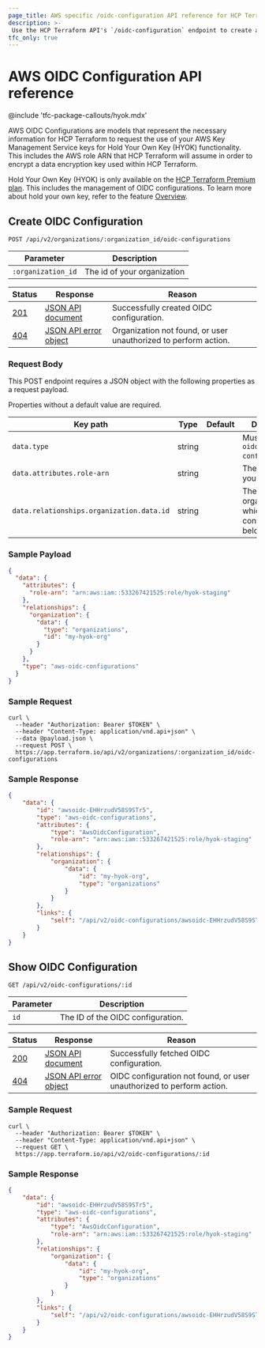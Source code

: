 ```yaml
---
page_title: AWS specific /oidc-configuration API reference for HCP Terraform
description: >-
 Use the HCP Terraform API's `/oidc-configuration` endpoint to create and view your AWS OIDC configurations for Hold Your Own Key (HYOK) in HCP Terraform.
tfc_only: true
---
```


[200]: https://developer.mozilla.org/en-US/docs/Web/HTTP/Status/200

[201]: https://developer.mozilla.org/en-US/docs/Web/HTTP/Status/201

[202]: https://developer.mozilla.org/en-US/docs/Web/HTTP/Status/202

[204]: https://developer.mozilla.org/en-US/docs/Web/HTTP/Status/204

[400]: https://developer.mozilla.org/en-US/docs/Web/HTTP/Status/400

[401]: https://developer.mozilla.org/en-US/docs/Web/HTTP/Status/401

[403]: https://developer.mozilla.org/en-US/docs/Web/HTTP/Status/403

[404]: https://developer.mozilla.org/en-US/docs/Web/HTTP/Status/404

[409]: https://developer.mozilla.org/en-US/docs/Web/HTTP/Status/409

[412]: https://developer.mozilla.org/en-US/docs/Web/HTTP/Status/412

[422]: https://developer.mozilla.org/en-US/docs/Web/HTTP/Status/422

[429]: https://developer.mozilla.org/en-US/docs/Web/HTTP/Status/429

[500]: https://developer.mozilla.org/en-US/docs/Web/HTTP/Status/500

[504]: https://developer.mozilla.org/en-US/docs/Web/HTTP/Status/504

[JSON API document]: /terraform/cloud-docs/api-docs#json-api-documents

[JSON API error object]: https://jsonapi.org/format/#error-objects

# AWS OIDC Configuration API reference
@include 'tfc-package-callouts/hyok.mdx'

AWS OIDC Configurations are models that represent the necessary information for HCP Terraform to request the use of your AWS Key Management Service keys for Hold Your Own Key (HYOK) functionality.
This includes the AWS role ARN that HCP Terraform will assume in order to encrypt a data encryption key used within HCP Terraform.

Hold Your Own Key (HYOK) is only available on the [HCP Terraform Premium plan](https://www.hashicorp.com/en/pricing?tab=terraform). This includes the management of OIDC configurations.
To learn more about hold your own key, refer to the feature [Overview](/terraform/cloud-docs/hold-your-own-key).

## Create OIDC Configuration
 `POST /api/v2/organizations/:organization_id/oidc-configurations`

 | Parameter           | Description                  |
 | ------------------- | ---------------------------- |
 | `:organization_id` | The id of your organization

 | Status  | Response                  | Reason                                                            |
 |---------|---------------------------|-------------------------------------------------------------------|
 | [201][] | [JSON API document][]     | Successfully created OIDC configuration.  |
 | [404][] | [JSON API error object][] | Organization not found, or user unauthorized to perform action.    |

### Request Body

This POST endpoint requires a JSON object with the following properties as a request payload.

Properties without a default value are required.

| Key path                         | Type    | Default   | Description                                                                                                                                                                                               |
| -------------------------------- | ------- | --------- | --------------------------------------------------------------------------------------------------------------------------------------------------------------------------------------------------------- |
| `data.type`                      | string  |           | Must be `"aws-oidc-configurations"`.                                                                                                                                                                               |
| `data.attributes.role-arn`         | string |           | The AWS arn of your role.  |
| `data.relationships.organization.data.id` | string  |             | The ID of the organization to which the OIDC configuration belongs. |

### Sample Payload

```json
{
  "data": {
    "attributes": {
      "role-arn": "arn:aws:iam::533267421525:role/hyok-staging"
    },
    "relationships": {
      "organization": {
        "data": {
          "type": "organizations",
          "id": "my-hyok-org"
        }
      }
    },
    "type": "aws-oidc-configurations"
  }
}
```

### Sample Request

```shell
curl \
  --header "Authorization: Bearer $TOKEN" \
  --header "Content-Type: application/vnd.api+json" \
  --data @payload.json \
  --request POST \
  https://app.terraform.io/api/v2/organizations/:organization_id/oidc-configurations
```

### Sample Response

```json
{
    "data": {
        "id": "awsoidc-EHHrzudV58S9STr5",
        "type": "aws-oidc-configurations",
        "attributes": {
            "type": "AwsOidcConfiguration",
            "role-arn": "arn:aws:iam::533267421525:role/hyok-staging"
        },
        "relationships": {
            "organization": {
                "data": {
                    "id": "my-hyok-org",
                    "type": "organizations"
                }
            }
        },
        "links": {
            "self": "/api/v2/oidc-configurations/awsoidc-EHHrzudV58S9STr5"
        }
    }
}
```


## Show OIDC Configuration
 `GET /api/v2/oidc-configurations/:id`

 | Parameter           | Description                  |
 | ------------------- | ---------------------------- |
 | `id` | The ID of the OIDC configuration. |

 | Status  | Response                  | Reason                                                            |
 |---------|---------------------------|-------------------------------------------------------------------|
 | [200][] | [JSON API document][]     | Successfully fetched OIDC configuration.  |
 | [404][] | [JSON API error object][] | OIDC configuration not found, or user unauthorized to perform action.    |

### Sample Request

```shell
curl \
  --header "Authorization: Bearer $TOKEN" \
  --header "Content-Type: application/vnd.api+json" \
  --request GET \
  https://app.terraform.io/api/v2/oidc-configurations/:id
```

### Sample Response

```json
{
    "data": {
        "id": "awsoidc-EHHrzudV58S9STr5",
        "type": "aws-oidc-configurations",
        "attributes": {
            "type": "AwsOidcConfiguration",
            "role-arn": "arn:aws:iam::533267421525:role/hyok-staging"
        },
        "relationships": {
            "organization": {
                "data": {
                    "id": "my-hyok-org",
                    "type": "organizations"
                }
            }
        },
        "links": {
            "self": "/api/v2/oidc-configurations/awsoidc-EHHrzudV58S9STr5"
        }
    }
}
```
